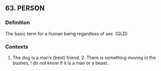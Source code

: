 ## 63. PERSON
### Definition
The basic term for a human being regardless of sex. (GLD)

### Contexts
1. The dog is a man’s (best) friend.  2. There is something moving in the bushes, I do not know if it is a man or a beast.

